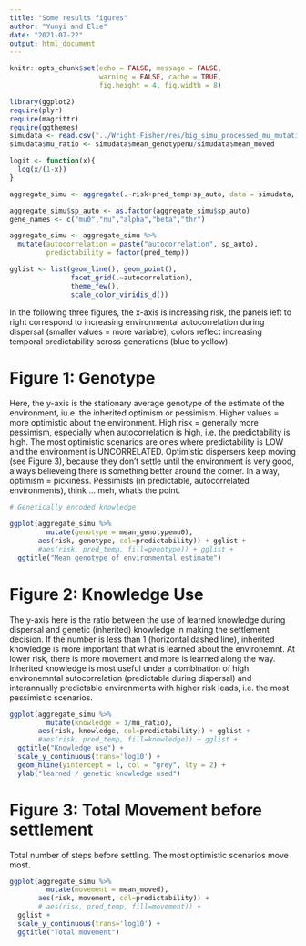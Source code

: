 ```yaml
---
title: "Some results figures"
author: "Yunyi and Elie"
date: "2021-07-22"
output: html_document
---
```


```r
knitr::opts_chunk$set(echo = FALSE, message = FALSE, 
                      warning = FALSE, cache = TRUE,
                      fig.height = 4, fig.width = 8)
```




```r
library(ggplot2)
require(plyr)
require(magrittr)
require(ggthemes)
simudata <- read.csv("../Wright-Fisher/res/big_simu_processed_mu_mutation1.csv")
simudata$mu_ratio <- simudata$mean_genotypenu/simudata$mean_moved

logit <- function(x){
  log(x/(1-x))
}

aggregate_simu <- aggregate(.~risk+pred_temp+sp_auto, data = simudata, FUN = "mean")

aggregate_simu$sp_auto <- as.factor(aggregate_simu$sp_auto)
gene_names <- c("mu0","nu","alpha","beta","thr")

aggregate_simu <- aggregate_simu %>% 
  mutate(autocorrelation = paste("autocorrelation", sp_auto),
         predictability = factor(pred_temp))

gglist <- list(geom_line(), geom_point(),
               facet_grid(.~autocorrelation),
               theme_few(), 
               scale_color_viridis_d())

```


In the following three figures, the x-axis is increasing risk, the panels left to right correspond to increasing environmental autocorrelation during dispersal (smaller values = more variable), colors reflect increasing temporal predictability across generations (blue to yellow).  


# Figure 1: Genotype


Here, the y-axis is the stationary average genotype of the estimate of the environment, iu.e. the inherited optimism or pessimism. Higher values = more optimistic about the environment.  High risk = generally more pessimism, especially when autocorrelation is high, i.e. the predictability is high.  The most optimistic scenarios are ones where predictability is LOW and the environment is UNCORRELATED.  Optimistic dispersers keep moving (see Figure 3), because they don't settle until the environment is very good, always believeing there is something better around the corner.  In a way, optimism = pickiness.  Pessimists (in predictable, autocorrelated environments), think ... meh, what's the point. 


```r

# Genetically encoded knowledge

ggplot(aggregate_simu %>% 
         mutate(genotype = mean_genotypemu0),
       aes(risk, genotype, col=predictability)) + gglist + 
       #aes(risk, pred_temp, fill=genotype)) + gglist + 
  ggtitle("Mean genotype of environmental estimate") 
```


# Figure 2: Knowledge Use


The y-axis here is the ratio between the use of learned knowledge during dispersal and genetic (inherited) knowledge in making the settlement decision.  If the number is less than 1 (horizontal dashed line), inherited knowledge is more important that what is learned about the environemnt. At lower risk, there is more movement and more is learned along the way.  Inherited knowledge is most useful under a combination of high environemntal autocorrelation (predictable during dispersal) and interannually predictable environments with higher risk leads, i.e. the most pessimistic scenarios. 


```r

ggplot(aggregate_simu %>% 
         mutate(knowledge = 1/mu_ratio), 
       aes(risk, knowledge, col=predictability)) + gglist + 
       #aes(risk, pred_temp, fill=knowledge)) + gglist + 
  ggtitle("Knowledge use") +
  scale_y_continuous(trans='log10') + 
  geom_hline(yintercept = 1, col = "grey", lty = 2) + 
  ylab("learned / genetic knowledge used")

```


# Figure 3: Total Movement before settlement 

Total number of steps before settling.  The most optimistic scenarios move most. 

```r
ggplot(aggregate_simu %>% 
         mutate(movement = mean_moved), 
       aes(risk, movement, col=predictability)) + 
       # aes(risk, pred_temp, fill=movement)) + 
  gglist + 
  scale_y_continuous(trans='log10') + 
  ggtitle("Total movement")
```

